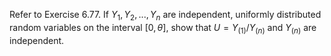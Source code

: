 Refer to Exercise 6.77.
If $Y_1, Y_2, ..., Y_n$ are independent, uniformly distributed random variables on the interval $[0, \theta]$, show that $U = Y_{(1)} / Y_{(n)}$ and $Y_{(n)}$ are independent.
